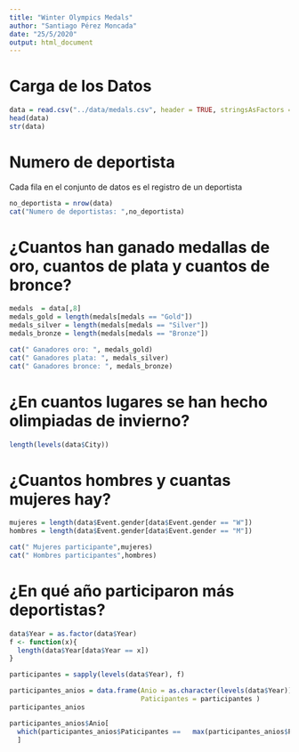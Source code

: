 ```yaml
---
title: "Winter Olympics Medals"
author: "Santiago Pérez Moncada"
date: "25/5/2020"
output: html_document
---
```


# Carga de los Datos
```r
data = read.csv("../data/medals.csv", header = TRUE, stringsAsFactors = TRUE)
head(data)
str(data)
```

# Numero de deportista

Cada fila en el conjunto de datos es el registro de un deportista
```r
no_deportista = nrow(data)
cat("Numero de deportistas: ",no_deportista)
```

# ¿Cuantos han ganado medallas de oro, cuantos de plata y cuantos de bronce?
```r
medals  = data[,8]
medals_gold = length(medals[medals == "Gold"])
medals_silver = length(medals[medals == "Silver"])
medals_bronze = length(medals[medals == "Bronze"])

cat(" Ganadores oro: ", medals_gold)
cat(" Ganadores plata: ", medals_silver)
cat(" Ganadores bronce: ", medals_bronze)
```

# ¿En cuantos lugares se han hecho olimpiadas de invierno?
```r

length(levels(data$City))

```
# ¿Cuantos hombres y cuantas mujeres hay?
```r
mujeres = length(data$Event.gender[data$Event.gender == "W"])
hombres = length(data$Event.gender[data$Event.gender == "M"])

cat(" Mujeres participante",mujeres)
cat(" Hombres participantes",hombres)
```

# ¿En qué año participaron más deportistas?

```r
data$Year = as.factor(data$Year)
f <- function(x){
  length(data$Year[data$Year == x])
}

participantes = sapply(levels(data$Year), f)

participantes_anios = data.frame(Anio = as.character(levels(data$Year)),
                                 Paticipantes = participantes )
participantes_anios

participantes_anios$Anio[
  which(participantes_anios$Paticipantes ==   max(participantes_anios$Paticipantes))
  ]

```


